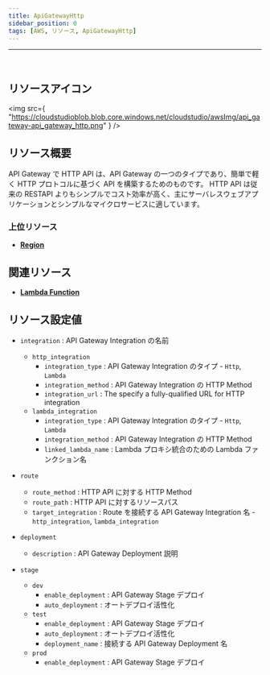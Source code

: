 ```yaml
---
title: ApiGatewayHttp
sidebar_position: 0
tags: [AWS, リソース, ApiGatewayHttp]
---
```


<hr />
<br />

## リソースアイコン

<img
    src={
        "https://cloudstudioblob.blob.core.windows.net/cloudstudio/awsImg/api_gateway-api_gateway_http.png"
    }
/>

## リソース概要

API Gateway で HTTP API は、API Gateway の一つのタイプであり、簡単で軽く HTTP プロトコルに基づく API を構築するためのものです。
HTTP API は従来の RESTAPI よりもシンプルでコスト効率が高く、主にサーバレスウェブアプリケーションとシンプルなマイクロサービスに適しています。

### 上位リソース

-   [**Region**](https://docs.cstudio.app/ja/docs/resource/aws/Base/Region)

## 関連リソース

-   [**Lambda Function**](https://docs.cstudio.app/ja/docs/resource/aws/Lambda/LambdaFunction)

## リソース設定値

-   `integration` : API Gateway Integration の名前
    -   `http_integration`
        -   `integration_type` : API Gateway Integration のタイプ - `Http`, `Lambda`
        -   `integration_method` : API Gateway Integration の HTTP Method
        -   `integration_url` : The specify a fully-qualified URL for HTTP integration
    -   `lambda_integration`
        -   `integration_type` : API Gateway Integration のタイプ - `Http`, `Lambda`
        -   `integration_method` : API Gateway Integration の HTTP Method
        -   `linked_lambda_name` : Lambda プロキシ統合のための Lambda ファンクション名
-   `route`

    -   `route_method` : HTTP API に対する HTTP Method
    -   `route_path` : HTTP API に対するリソースパス
    -   `target_integration` : Route を接続する API Gateway Integration 名 - `http_integration`, `lambda_integration`

-   `deployment`

    -   `description` : API Gateway Deployment 説明

-   `stage`
    -   `dev`
        -   `enable_deployment` : API Gateway Stage デプロイ
        -   `auto_deployment` : オートデプロイ活性化
    -   `test`
        -   `enable_deployment` : API Gateway Stage デプロイ
        -   `auto_deployment` : オートデプロイ活性化
        -   `deployment_name` : 接続する API Gateway Deployment 名
    -   `prod`
        -   `enable_deployment` : API Gateway Stage デプロイ

